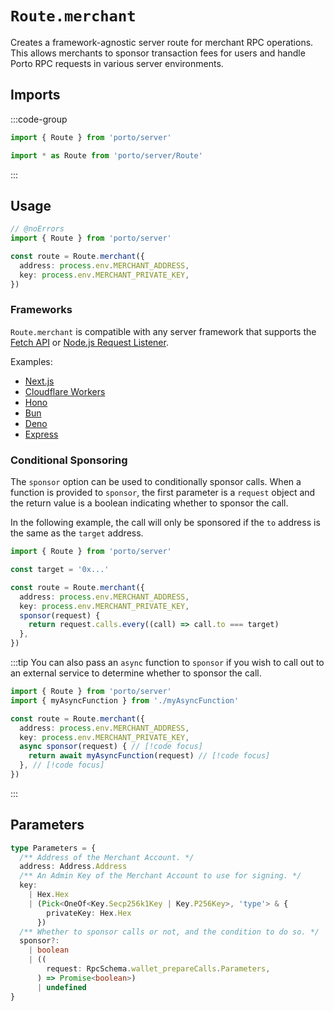 # `Route.merchant`

Creates a framework-agnostic server route for merchant RPC operations. This allows merchants to sponsor transaction fees for users and handle Porto RPC requests in various server environments.

## Imports

:::code-group

```ts [Named]
import { Route } from 'porto/server'
```

```ts [Entrypoint]
import * as Route from 'porto/server/Route'
```

:::

## Usage

```ts twoslash
// @noErrors
import { Route } from 'porto/server'

const route = Route.merchant({
  address: process.env.MERCHANT_ADDRESS,
  key: process.env.MERCHANT_PRIVATE_KEY,
})
```

### Frameworks

`Route.merchant` is compatible with any server framework that supports the [Fetch API](https://developer.mozilla.org/en-US/docs/Web/API/Fetch_API)
or [Node.js Request Listener](https://nodejs.org/api/http.html#httpcreateserveroptions-requestlistener).

Examples:

- [Next.js](/sdk/api/router#nextjs)
- [Cloudflare Workers](/sdk/api/router#cloudflare-workers)
- [Hono](/sdk/api/router#hono)
- [Bun](/sdk/api/router#bun)
- [Deno](/sdk/api/router#deno)
- [Express](/sdk/api/router#express)

### Conditional Sponsoring

The `sponsor` option can be used to conditionally sponsor calls.
When a function is provided to `sponsor`, the first parameter is a `request` object and the return value is a boolean indicating whether to sponsor the call.

In the following example, the call will only be sponsored if the `to` address is the same as the `target` address.

```ts
import { Route } from 'porto/server'

const target = '0x...'

const route = Route.merchant({
  address: process.env.MERCHANT_ADDRESS,
  key: process.env.MERCHANT_PRIVATE_KEY,
  sponsor(request) {
    return request.calls.every((call) => call.to === target)
  },
})
```

:::tip
You can also pass an `async` function to `sponsor` if you wish to call out to an external service to determine whether to sponsor the call.

```ts
import { Route } from 'porto/server'
import { myAsyncFunction } from './myAsyncFunction'

const route = Route.merchant({
  address: process.env.MERCHANT_ADDRESS,
  key: process.env.MERCHANT_PRIVATE_KEY,
  async sponsor(request) { // [!code focus]
    return await myAsyncFunction(request) // [!code focus]
  }, // [!code focus]
})
```

:::

## Parameters

```ts
type Parameters = {
  /** Address of the Merchant Account. */
  address: Address.Address
  /** An Admin Key of the Merchant Account to use for signing. */
  key:
    | Hex.Hex
    | (Pick<OneOf<Key.Secp256k1Key | Key.P256Key>, 'type'> & {
        privateKey: Hex.Hex
      })
  /** Whether to sponsor calls or not, and the condition to do so. */
  sponsor?:
    | boolean
    | ((
        request: RpcSchema.wallet_prepareCalls.Parameters,
      ) => Promise<boolean>)
      | undefined
}
```
